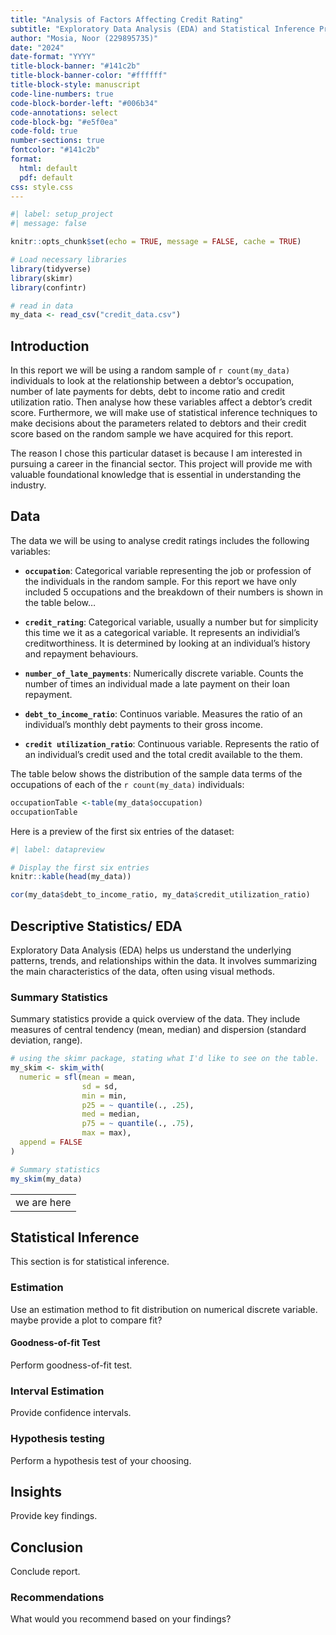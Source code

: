 ```yaml
---
title: "Analysis of Factors Affecting Credit Rating" 
subtitle: "Exploratory Data Analysis (EDA) and Statistical Inference Project (STAS102)" 
author: "Mosia, Noor (229895735)" 
date: "2024" 
date-format: "YYYY" 
title-block-banner: "#141c2b" 
title-block-banner-color: "#ffffff" 
title-block-style: manuscript 
code-line-numbers: true 
code-block-border-left: "#006b34" 
code-annotations: select 
code-block-bg: "#e5f0ea" 
code-fold: true
number-sections: true 
fontcolor: "#141c2b" 
format:    
  html: default   
  pdf: default 
css: style.css 
---
```


```r
#| label: setup_project  
#| message: false

knitr::opts_chunk$set(echo = TRUE, message = FALSE, cache = TRUE) 

# Load necessary libraries
library(tidyverse)
library(skimr)
library(confintr)

# read in data
my_data <- read_csv("credit_data.csv")

```

## Introduction

In this report we will be using a random sample of `r count(my_data)` individuals to look at the relationship between a debtor's occupation, number of late payments for debts, debt to income ratio and credit utilization ratio. Then analyse how these variables affect a debtor's credit score.
Furthermore, we will make use of statistical inference techniques to make decisions about the parameters related to debtors and their credit score based on the random sample we have acquired for this report.

The reason I chose this particular dataset is because I am interested in pursuing a career in the financial sector. This project will provide me with valuable foundational knowledge that is essential in understanding the  industry.

## Data

The data we will be using to analyse credit ratings includes the following variables:

-   **`occupation`**: Categorical variable representing the job or profession of the individuals in the random sample. 
For this report we have only included 5 occupations and the breakdown of their numbers is shown in the table below...

-   **`credit_rating`**: Categorical variable, usually a number but for simplicity this time we it as a categorical variable. It represents an individial's creditworthiness. It is determined by looking at an individual's history and repayment behaviours.

-   **`number_of_late_payments`**: Numerically discrete variable. Counts the number of times an individual made a late payment on their loan repayment.

-   **`debt_to_income_ratio`**: Continuos variable. Measures the ratio of an individual's monthly debt payments to their gross income.

-   **`credit utilization_ratio`**: Continuous variable. Represents the ratio of an individual's credit used and the total credit available to the them.

The table below shows the distribution of the sample data terms of the occupations of each of the `r count(my_data)` individuals:

```r
occupationTable <-table(my_data$occupation)
occupationTable
```

Here is a preview of the first six entries of the dataset:
```r
#| label: datapreview 

# Display the first six entries
knitr::kable(head(my_data))

cor(my_data$debt_to_income_ratio, my_data$credit_utilization_ratio)

```

## Descriptive Statistics/ EDA

Exploratory Data Analysis (EDA) helps us understand the underlying patterns, trends, and relationships within the data. It involves summarizing the main characteristics of the data, often using visual methods.

### Summary Statistics


Summary statistics provide a quick overview of the data. They include measures of central tendency (mean, median) and dispersion (standard deviation, range).

```r

# using the skimr package, stating what I'd like to see on the table.
my_skim <- skim_with(
  numeric = sfl(mean = mean, 
                sd = sd, 
                min = min, 
                p25 = ~ quantile(., .25),
                med = median,
                p75 = ~ quantile(., .75),
                max = max),
  append = FALSE
)

# Summary statistics
my_skim(my_data)
```

---
we are here
----




## Statistical Inference

This section is for statistical inference.

### Estimation

Use an estimation method to fit distribution on numerical discrete variable. maybe provide a plot to compare fit?

#### Goodness-of-fit Test

Perform goodness-of-fit test.

### Interval Estimation

Provide confidence intervals.

### Hypothesis testing

Perform a hypothesis test of your choosing.

## Insights

Provide key findings.

## Conclusion

Conclude report.

### Recommendations

What would you recommend based on your findings?
